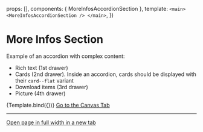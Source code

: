 
<Meta title="Sections/Content/More Infos" component={MoreInfosAccordionSection} />

  props: [],
  components: { MoreInfosAccordionSection },
  template: 
    `
    <main>
      <MoreInfosAccordionSection />
    </main>
    `,
})

# More Infos Section

Example of an accordion with complex content: 
- Rich text (1st drawer)
- Cards (2nd drawer). Inside an accordion, cards should be displayed with their `card--flat` variant
- Download items (3rd drawer)
- Picture (4th drawer)

<Canvas>
  <Story name="Example">{Template.bind({})}</Story>
</Canvas>

<!--ArgsTable story="Example" /-->

<a href="?path=/story/sections-content-more-infos--example">
  Go to the Canvas Tab
</a>

---
    
<a href="?id=sections-content-more-infos--example&args=&viewMode=story" target="_blank">
  Open page in full width in a new tab
</a>
